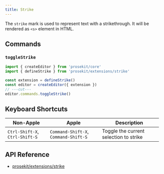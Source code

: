 ```yaml
---
title: Strike
---
```



The `strike` mark is used to represent text with a strikethrough. It will be rendered as `<s>` element in HTML.

<Demo story="strike" />

## Commands

### `toggleStrike`

```ts twoslash
import { createEditor } from 'prosekit/core'
import { defineStrike } from 'prosekit/extensions/strike'

const extension = defineStrike()
const editor = createEditor({ extension })
// ---cut---
editor.commands.toggleStrike()
```

## Keyboard Shortcuts

| Non-Apple                      | Apple                                | Description                            |
| ------------------------------ | ------------------------------------ | -------------------------------------- |
| `Ctrl-Shift-X`, `Ctrl-Shift-S` | `Command-Shift-X`, `Command-Shift-S` | Toggle the current selection to strike |

## API Reference

- [prosekit/extensions/strike](/references/extensions/strike)
